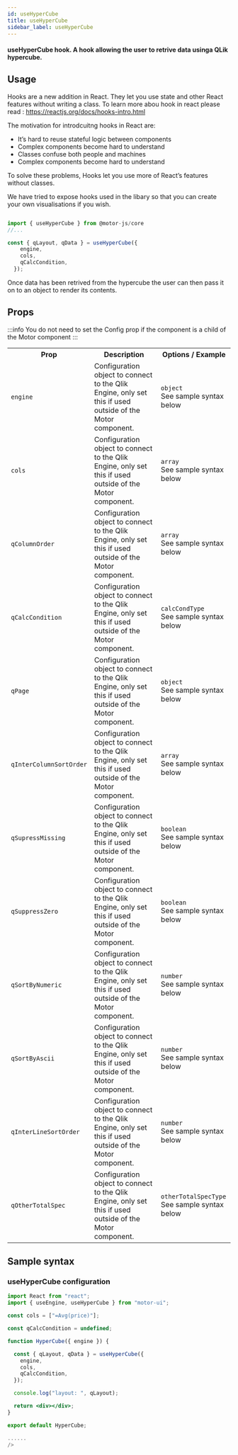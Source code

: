 ```yaml
---
id: useHyperCube
title: useHyperCube
sidebar_label: useHyperCube
---
```


#### useHyperCube hook. A hook allowing the user to retrive data usinga QLik hypercube.

## Usage

Hooks are a new addition in React. They let you use state and other React features without writing a class. To learn more abou hook in react please read : <a>https://reactjs.org/docs/hooks-intro.html</a>

The motivation for introdcuitng hooks in React are:

- It’s hard to reuse stateful logic between components
- Complex components become hard to understand
- Classes confuse both people and machines
- Complex components become hard to understand

To solve these problems, Hooks let you use more of React’s features without classes.

We have tried to expose hooks used in the libary so that you can create your own visualisations if you wish.

```javascript

import { useHyperCube } from @motor-js/core
//...

const { qLayout, qData } = useHyperCube({
    engine,
    cols,
    qCalcCondition,
  });

```

Once data has been retrived from the hypercube the user can then pass it on to an object to render its contents.

## Props

:::info
You do not need to set the Config prop if the component is a child of the Motor component
:::

<table>
  <tr>
    <th>Prop</th>
    <th>Description</th>
    <th>Options / Example</th>
  </tr>
  <tr>
    <td>
      <code>engine</code>
    </td>
    <td>
      Configuration object to connect to the Qlik Engine, only set this if used
      outside of the Motor component.
    </td>
    <td>
      <code>object</code> <br />
      See sample syntax below
    </td>
  </tr>
  <tr>
    <td>
      <code>cols</code>
    </td>
    <td>
      Configuration object to connect to the Qlik Engine, only set this if used
      outside of the Motor component.
    </td>
    <td>
      <code>array</code> <br />
      See sample syntax below
    </td>
  </tr>
  <tr>
    <td>
      <code>qColumnOrder</code>
    </td>
    <td>
      Configuration object to connect to the Qlik Engine, only set this if used
      outside of the Motor component.
    </td>
    <td>
      <code>array</code> <br />
      See sample syntax below
    </td>
  </tr>
  <tr>
    <td>
      <code>qCalcCondition</code>
    </td>
    <td>
      Configuration object to connect to the Qlik Engine, only set this if used
      outside of the Motor component.
    </td>
    <td>
      <code>calcCondType</code> <br />
      See sample syntax below
    </td>
  </tr>
  <tr>
    <td>
      <code>qPage</code>
    </td>
    <td>
      Configuration object to connect to the Qlik Engine, only set this if used
      outside of the Motor component.
    </td>
    <td>
      <code>object</code> <br />
      See sample syntax below
    </td>
  </tr>
  <tr>
    <td>
      <code>qInterColumnSortOrder</code>
    </td>
    <td>
      Configuration object to connect to the Qlik Engine, only set this if used
      outside of the Motor component.
    </td>
    <td>
      <code>array</code> <br />
      See sample syntax below
    </td>
  </tr>
  <tr>
    <td>
      <code>qSupressMissing</code>
    </td>
    <td>
      Configuration object to connect to the Qlik Engine, only set this if used
      outside of the Motor component.
    </td>
    <td>
      <code>boolean</code> <br />
      See sample syntax below
    </td>
  </tr>
  <tr>
    <td>
      <code>qSuppressZero</code>
    </td>
    <td>
      Configuration object to connect to the Qlik Engine, only set this if used
      outside of the Motor component.
    </td>
    <td>
      <code>boolean</code> <br />
      See sample syntax below
    </td>
  </tr>
  <tr>
    <td>
      <code>qSortByNumeric</code>
    </td>
    <td>
      Configuration object to connect to the Qlik Engine, only set this if used
      outside of the Motor component.
    </td>
    <td>
      <code>number</code> <br />
      See sample syntax below
    </td>
  </tr>
  <tr>
    <td>
      <code>qSortByAscii</code>
    </td>
    <td>
      Configuration object to connect to the Qlik Engine, only set this if used
      outside of the Motor component.
    </td>
    <td>
      <code>number</code> <br />
      See sample syntax below
    </td>
  </tr>
  <tr>
    <td>
      <code>qInterLineSortOrder</code>
    </td>
    <td>
      Configuration object to connect to the Qlik Engine, only set this if used
      outside of the Motor component.
    </td>
    <td>
      <code>number</code> <br />
      See sample syntax below
    </td>
  </tr>
  <tr>
    <td>
      <code>qOtherTotalSpec</code>
    </td>
    <td>
      Configuration object to connect to the Qlik Engine, only set this if used
      outside of the Motor component.
    </td>
    <td>
      <code>otherTotalSpecType</code> <br />
      See sample syntax below
    </td>
  </tr>
</table>

## Sample syntax

### useHyperCube configuration

```jsx {10-14}
import React from "react";
import { useEngine, useHyperCube } from "motor-ui";

const cols = ["=Avg(price)"];

const qCalcCondition = undefined;

function HyperCube({ engine }) {

  const { qLayout, qData } = useHyperCube({
    engine,
    cols,
    qCalcCondition,
  });

  console.log("layout: ", qLayout);

  return <div></div>;
}

export default HyperCube;

......
/>
```
